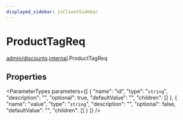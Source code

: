 ```yaml
---
displayed_sidebar: jsClientSidebar
---
```



# ProductTagReq

[admin/discounts](../../modules/admin_discounts.mdx).[internal](../../admin_discounts/modules/admin_discounts.internal.mdx).ProductTagReq

## Properties

<ParameterTypes parameters={[
  {
    "name": "id",
    "type": "`string`",
    "description": "",
    "optional": true,
    "defaultValue": "",
    "children": []
  },
  {
    "name": "value",
    "type": "`string`",
    "description": "",
    "optional": false,
    "defaultValue": "",
    "children": []
  }
]} />
